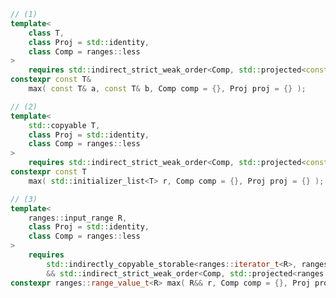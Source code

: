 ```cpp
// (1)
template<
	class T,
	class Proj = std::identity,
	class Comp = ranges::less
>
	requires std::indirect_strict_weak_order<Comp, std::projected<const T*, Proj>>
constexpr const T&
	max( const T& a, const T& b, Comp comp = {}, Proj proj = {} );

// (2)
template<
	std::copyable T,
	class Proj = std::identity,
	class Comp = ranges::less
>
	requires std::indirect_strict_weak_order<Comp, std::projected<const T*, Proj>>
constexpr const T
    max( std::initializer_list<T> r, Comp comp = {}, Proj proj = {} );

// (3)
template<
	ranges::input_range R,
	class Proj = std::identity,
	class Comp = ranges::less
>
	requires
		std::indirectly_copyable_storable<ranges::iterator_t<R>, ranges::range_value_t<R>*>
		&& std::indirect_strict_weak_order<Comp, std::projected<ranges::iterator_t<R>, Proj>>
constexpr ranges::range_value_t<R> max( R&& r, Comp comp = {}, Proj proj = {} );
```
